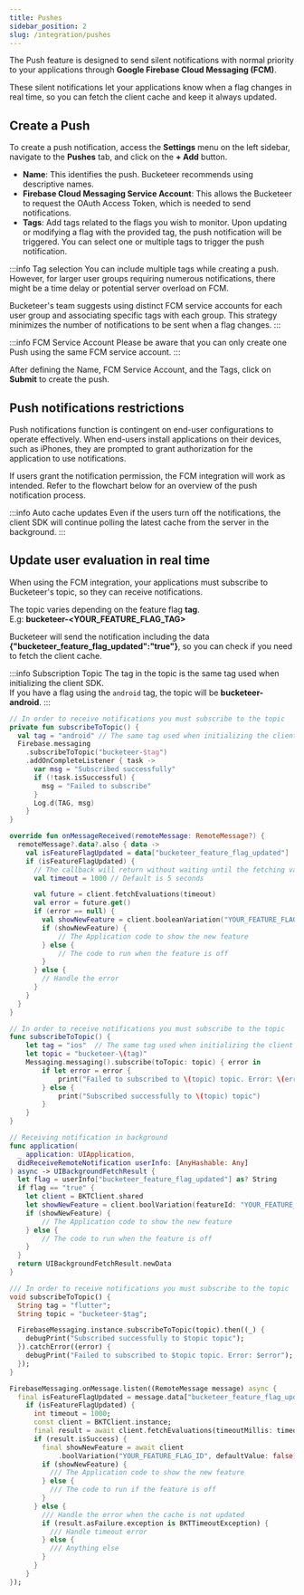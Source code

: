 ```yaml
---
title: Pushes
sidebar_position: 2
slug: /integration/pushes
---
```



The Push feature is designed to send silent notifications with normal priority to your applications through **Google Firebase Cloud Messaging (FCM)**.

These silent notifications let your applications know when a flag changes in real time, so you can fetch the client cache and keep it always updated.

## Create a Push

To create a push notification, access the **Settings** menu on the left sidebar, navigate to the **Pushes** tab, and click on the **+ Add** button.

- **Name**: This identifies the push. Bucketeer recommends using descriptive names.
- **Firebase Cloud Messaging Service Account**: This allows the Bucketeer to request the OAuth Access Token, which is needed to send notifications.
- **Tags**: Add tags related to the flags you wish to monitor. Upon updating or modifying a flag with the provided tag, the push notification will be triggered. You can select one or multiple tags to trigger the push notification.

:::info Tag selection
You can include multiple tags while creating a push. However, for larger user groups requiring numerous notifications, there might be a time delay or potential server overload on FCM.

Bucketeer's team suggests using distinct FCM service accounts for each user group and associating specific tags with each group. This strategy minimizes the number of notifications to be sent when a flag changes.
:::

:::info FCM Service Account
Please be aware that you can only create one Push using the same FCM service account.
:::

<CenteredImg
  imgURL="img/integration/pushes/create-push.png"
  alt="Create push"
  wSize="350px"
  borderWidth="1px"
/>

After defining the Name, FCM Service Account, and the Tags, click on **Submit** to create the push.

## Push notifications restrictions

Push notifications function is contingent on end-user configurations to operate effectively. When end-users install applications on their devices, such as iPhones, they are prompted to grant authorization for the application to use notifications.

If users grant the notification permission, the FCM integration will work as intended. Refer to the flowchart below for an overview of the push notification process.

<CenteredImg
  imgURL="img/integration/pushes/push_flow.svg"
  alt="Create push"
  wSize="550px"
/>

:::info Auto cache updates
Even if the users turn off the notifications, the client SDK will continue polling the latest cache from the server in the background.
:::

## Update user evaluation in real time

When using the FCM integration, your applications must subscribe to Bucketeer's topic, so they can receive notifications.

The topic varies depending on the feature flag **tag**.<br />
E.g: **bucketeer-\<YOUR_FEATURE_FLAG_TAG\>**

Bucketeer will send the notification including the data **\{"bucketeer_feature_flag_updated":"true"\}**, so you can check if you need to fetch the client cache.

:::info Subscription Topic
The tag in the topic is the same tag used when initializing the client SDK.<br />
If you have a flag using the `android` tag, the topic will be **bucketeer-android**.
:::

<Tabs groupId="integrate-buckteer-platform">
<TabItem value="kt" label="Kotlin">

```kotlin showLineNumbers
// In order to receive notifications you must subscribe to the topic
private fun subscribeToTopic() {
  val tag = "android" // The same tag used when initializing the client SDK
  Firebase.messaging
    .subscribeToTopic("bucketeer-$tag")
    .addOnCompleteListener { task ->
      var msg = "Subscribed successfully"
      if (!task.isSuccessful) {
        msg = "Failed to subscribe"
      }
      Log.d(TAG, msg)
    }
}

override fun onMessageReceived(remoteMessage: RemoteMessage?) {
  remoteMessage?.data?.also { data ->
    val isFeatureFlagUpdated = data["bucketeer_feature_flag_updated"]
    if (isFeatureFlagUpdated) {
      // The callback will return without waiting until the fetching variation process finishes
      val timeout = 1000 // Default is 5 seconds

      val future = client.fetchEvaluations(timeout)
      val error = future.get()
      if (error == null) {
        val showNewFeature = client.booleanVariation("YOUR_FEATURE_FLAG_ID", false)
        if (showNewFeature) {
            // The Application code to show the new feature
        } else {
            // The code to run when the feature is off
        }
      } else {
        // Handle the error
      }
    }
  }
}
```

</TabItem>

<TabItem value="swift" label="Swift">

```swift showLineNumbers
// In order to receive notifications you must subscribe to the topic
func subscribeToTopic() {
    let tag = "ios"  // The same tag used when initializing the client SDK
    let topic = "bucketeer-\(tag)"
    Messaging.messaging().subscribe(toTopic: topic) { error in
        if let error = error {
            print("Failed to subscribed to \(topic) topic. Error: \(error)")
        } else {
            print("Subscribed successfully to \(topic) topic")
        }
    }
}

// Receiving notification in background
func application(
  _ application: UIApplication,
  didReceiveRemoteNotification userInfo: [AnyHashable: Any]
) async -> UIBackgroundFetchResult {
  let flag = userInfo["bucketeer_feature_flag_updated"] as? String
  if flag == "true" {
    let client = BKTClient.shared
    let showNewFeature = client.boolVariation(featureId: "YOUR_FEATURE_FLAG_ID", defaultValue: false)
    if (showNewFeature) {
        // The Application code to show the new feature
    } else {
        // The code to run when the feature is off
    }
  }
  return UIBackgroundFetchResult.newData
}
```

</TabItem>

<TabItem value="dart" label="Dart">

```dart showLineNumbers
/// In order to receive notifications you must subscribe to the topic
void subscribeToTopic() {
  String tag = "flutter";
  String topic = "bucketeer-$tag";

  FirebaseMessaging.instance.subscribeToTopic(topic).then((_) {
    debugPrint("Subscribed successfully to $topic topic");
  }).catchError((error) {
    debugPrint("Failed to subscribed to $topic topic. Error: $error");
  });
}

FirebaseMessaging.onMessage.listen((RemoteMessage message) async {
  final isFeatureFlagUpdated = message.data["bucketeer_feature_flag_updated"]
    if (isFeatureFlagUpdated) {
      int timeout = 1000;
      const client = BKTClient.instance;
      final result = await client.fetchEvaluations(timeoutMillis: timeout);
      if (result.isSuccess) {
        final showNewFeature = await client
            .boolVariation("YOUR_FEATURE_FLAG_ID", defaultValue: false);
        if (showNewFeature) {
          /// The Application code to show the new feature
        } else {
          /// The code to run if the feature is off
        }
      } else {
        /// Handle the error when the cache is not updated
        if (result.asFailure.exception is BKTTimeoutException) {
          /// Handle timeout error
        } else {
          /// Anything else
        }
      }
    }
});
```

</TabItem>

</Tabs>
